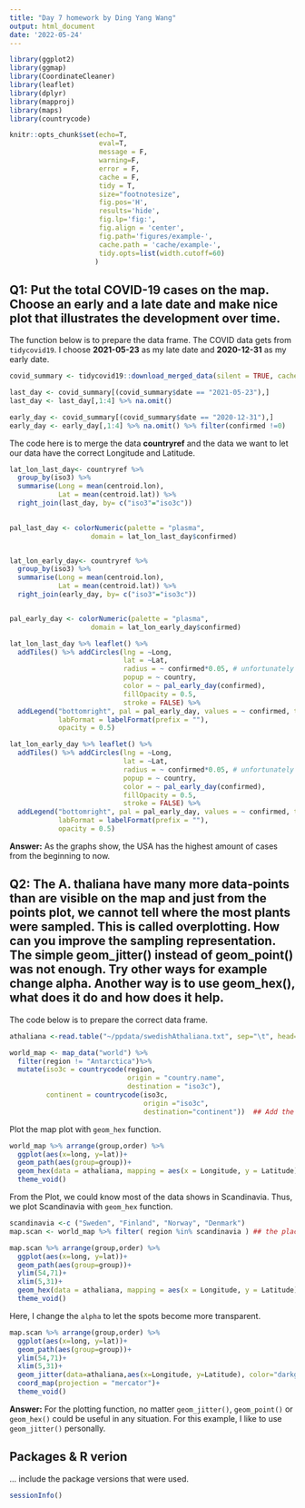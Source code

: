 ```yaml
---
title: "Day 7 homework by Ding Yang Wang"
output: html_document
date: '2022-05-24'
---
```


```r
library(ggplot2)    
library(ggmap)
library(CoordinateCleaner)
library(leaflet)
library(dplyr)
library(mapproj)
library(maps)
library(countrycode)

knitr::opts_chunk$set(echo=T,
                      eval=T, 
                      message = F,
                      warning=F, 
                      error = F,
                      cache = F, 
                      tidy = T, 
                      size="footnotesize",
                      fig.pos='H',
                      results='hide',
                      fig.lp='fig:',
                      fig.align = 'center',
                      fig.path='figures/example-', 
                      cache.path = 'cache/example-',
                      tidy.opts=list(width.cutoff=60)
                     )
```

## Q1: Put the total COVID-19 cases on the map. Choose an early and a late date and make nice plot that illustrates the development over time.

The function below is to prepare the data frame. The COVID data gets from `tidycovid19`. I choose **2021-05-23** as my late date and **2020-12-31** as my early date.
```r
covid_summary <- tidycovid19::download_merged_data(silent = TRUE, cached = TRUE)

last_day <- covid_summary[(covid_summary$date == "2021-05-23"),]
last_day <- last_day[,1:4] %>% na.omit()

early_day <- covid_summary[(covid_summary$date == "2020-12-31"),]
early_day <- early_day[,1:4] %>% na.omit() %>% filter(confirmed !=0)
```

The code here is to merge the data **countryref** and the data we want to let our data have the correct Longitude and Latitude.
```r
lat_lon_last_day<- countryref %>% 
  group_by(iso3) %>%
  summarise(Long = mean(centroid.lon),
            Lat = mean(centroid.lat)) %>%
  right_join(last_day, by= c("iso3"="iso3c")) 
  

pal_last_day <- colorNumeric(palette = "plasma",
                    domain = lat_lon_last_day$confirmed)


lat_lon_early_day<- countryref %>% 
  group_by(iso3) %>%
  summarise(Long = mean(centroid.lon),
            Lat = mean(centroid.lat)) %>%
  right_join(early_day, by= c("iso3"="iso3c")) 


pal_early_day <- colorNumeric(palette = "plasma",
                    domain = lat_lon_early_day$confirmed)

```

```r
lat_lon_last_day %>% leaflet() %>%
  addTiles() %>% addCircles(lng = ~Long,
                            lat = ~Lat,
                            radius = ~ confirmed*0.05, # unfortunately leaflet does not automatically 
                            popup = ~ country,
                            color = ~ pal_early_day(confirmed),
                            fillOpacity = 0.5,
                            stroke = FALSE) %>%
  addLegend("bottomright", pal = pal_early_day, values = ~ confirmed, title = "Cases",
            labFormat = labelFormat(prefix = ""),
            opacity = 0.5) 
```

```r
lat_lon_early_day %>% leaflet() %>%
  addTiles() %>% addCircles(lng = ~Long,
                            lat = ~Lat,
                            radius = ~ confirmed*0.05, # unfortunately leaflet does not automatically 
                            popup = ~ country,
                            color = ~ pal_early_day(confirmed),
                            fillOpacity = 0.5,
                            stroke = FALSE) %>%
  addLegend("bottomright", pal = pal_early_day, values = ~ confirmed, title = "Cases",
            labFormat = labelFormat(prefix = ""),
            opacity = 0.5)
```

**Answer:** As the graphs show, the USA has the highest amount of cases from the beginning to now.

## Q2: The A. thaliana have many more data-points than are visible on the map and just from the points plot, we cannot tell where the most plants were sampled. This is called overplotting. How can you improve the sampling representation. The simple geom_jitter() instead of geom_point() was not enough. Try other ways for example change alpha. Another way is to use geom_hex(), what does it do and how does it help.

The code below is to prepare the correct data frame.
```r
athaliana <-read.table("~/ppdata/swedishAthaliana.txt", sep="\t", head=T) ## read the data

world_map <- map_data("world") %>% 
  filter(region != "Antarctica")%>% 
  mutate(iso3c = countrycode(region,
                             origin = "country.name",
                             destination = "iso3c"), 
         continent = countrycode(iso3c,
                                 origin ="iso3c",
                                 destination="continent"))  ## Add the iso3 code, e.g. FIN, that is got from converting the country name, e.g. Finland. Also add the continent into the data frame. Furthermore, filte out the Antarctica.
```

Plot the map plot with `geom_hex` function.
```r
world_map %>% arrange(group,order) %>%
  ggplot(aes(x=long, y=lat))+
  geom_path(aes(group=group))+ 
  geom_hex(data = athaliana, mapping = aes(x = Longitude, y = Latitude), bins = 60)+
  theme_void()
```

From the Plot, we could know most of the data shows in Scandinavia. Thus, we plot Scandinavia with `geom_hex` function.
```r
scandinavia <-c ("Sweden", "Finland", "Norway", "Denmark") 
map.scan <- world_map %>% filter( region %in% scandinavia ) ## the place we only want to map

map.scan %>% arrange(group,order) %>%
  ggplot(aes(x=long, y=lat))+
  geom_path(aes(group=group))+
  ylim(54,71)+
  xlim(5,31)+
  geom_hex(data = athaliana, mapping = aes(x = Longitude, y = Latitude), bins = 30)+
  theme_void()
```

Here, I change the `alpha` to let the spots become more transparent.
```r
map.scan %>% arrange(group,order) %>%
  ggplot(aes(x=long, y=lat))+
  geom_path(aes(group=group))+
  ylim(54,71)+
  xlim(5,31)+
  geom_jitter(data=athaliana,aes(x=Longitude, y=Latitude), color="darkgreen", alpha=0.02, size = 5)+
  coord_map(projection = "mercator")+
  theme_void()
```
**Answer:** For the plotting function, no matter `geom_jitter()`, `geom_point()` or `geom_hex()` could be useful in any situation. For this example, I like to use `geom_jitter()` personally. 



## Packages & R verion
… include the package versions that were used.
```r
sessionInfo()
```
